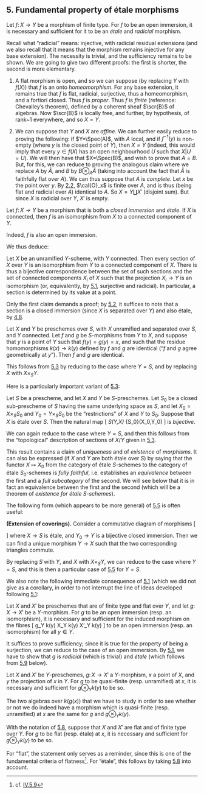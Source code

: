 ## 5. Fundamental property of étale morphisms {#I.5}

::: {.itenv #I.5.1 title="Theorem 5.1"}
  Let $f\colon X\to Y$ be a morphism of finite type.
  For $f$ to be an open immersion, it is necessary and sufficient for it to be an _étale_ and _radicial_ morphism.
:::

::: {.proof}
  Recall what "radicial" means: injective, with radicial residual extensions (and we also recall that it means that the morphism remains injective for any base extension).
  The necessity is trivial, and the sufficiency remains to be shown.
  We are going to give two different proofs: the first is shorter, the second is more elementary.
  
  1. A flat morphism is open, and so we can suppose (by replacing $Y$ with $f(X)$) that $f$ is an onto _homeomorphism_.
      For any base extension, it remains true that $f$ is flat, radicial, surjective, thus a homeomorphism, and a fortiori closed.
      Thus $f$ is _proper_.
      Thus $f$ is _finite_ (reference: Chevalley's theorem), defined by a coherent sheaf $\scr{B}$ of algebras.
      Now $\scr{B}$ is locally free, and further, by hypothesis, of rank~$1$ everywhere, and so $X=Y$.

  2. We can suppose that $Y$ and $X$ are _affine_.
      We can further easily reduce to proving the following:
      if $Y=\Spec(A)$, with $A$ local, and if $f^{-1}(y)$ is non-empty (where $y$ is the closed point of $Y$), then $X=Y$ (indeed, this would imply that every $y\in f(X)$ has an open neighbourhood $U$ such that $X|U=U$).
      We will then have that $X=\Spec(B)$, and wish to prove that $A=B$.
      But, for this, we can reduce to proving the analogous claim where we replace $A$ by $\hat{A}$, and $B$ by $B\otimes_A\hat{A}$
      (taking into account the fact that $\hat{A}$ is faithfully flat over $A$).
      We can thus suppose that $A$ is _complete_.
      Let $x$ be the point over $y$.
      By [2.2](#I.2.2), $\cal{O}_x$ is finite over $A$, and is thus (being flat and radicial over $A$) identical to $A$.
      So $X=Y\coprod X'$ (disjoint sum).
      But since $X$ is radicial over $Y$, $X'$ is empty.
:::

::: {.itenv #I.5.2 title="Corollary 5.2"}
  Let $f\colon X\to Y$ be a morphism that is both a _closed immersion_ and _étale_.
  If $X$ is connected, then $f$ is an isomorphism from $X$ to a connected component of $Y$.
:::

::: {.proof}
  Indeed, $f$ is also an open immersion.
:::

We thus deduce:

\oldpage{7}

::: {.itenv #I.5.3 title="Corollary 5.3"}
  Let $X$ be an unramified $Y$-scheme, with $Y$ connected.
  Then every section of $X$ over $Y$ is an isomorphism from $Y$ to a connected component of $X$.
  There is thus a bijective correspondence between the set of such sections and the set of connected components $X_i$ of $X$ such that the projection $X_i\to Y$ is an isomorphism (or, equivalently, by [5.1](#I.5.1), surjective and radicial).
  In particular, a section is determined by its value at a point.
:::

::: {.proof}
  Only the first claim demands a proof;
  by [5.2](#I.5.2), it suffices to note that a section is a closed immersion (since $X$ is separated over $Y$) and also étale, by [4.8](#I.4.8).
:::

::: {.itenv #I.5.4 title="Corollary 5.4"}
  Let $X$ and $Y$ be preschemes over $S$, with $X$ unramified and separated over $S$, and $Y$ connected.
  Let $f$ and $g$ be $S$-morphisms from $Y$ to $X$, and suppose that $y$ is a point of $Y$ such that $f(y)=g(y)=x$, and such that the residue homomorphisms $k(x)\to k(y)$ defined by $f$ and $g$ are identical ("$f$ and $g$ agree geometrically at $y$").
  Then $f$ and $g$ are identical.
:::

::: {.proof}
  This follows from [5.3](#I.5.3) by reducing to the case where $Y=S$, and by replacing $X$ with $X\times_S Y$.
:::

Here is a particularly important variant of [5.3](#I.5.3):

::: {.itenv #I.5.5 title="Theorem 5.5"}
  Let $S$ be a prescheme, and let $X$ and $Y$ be $S$-preschemes.
  Let $S_0$ be a closed sub-prescheme of $S$ having the same underlying space as $S$, and let $X_0=X\times_S S_0$ and $Y_0=Y\times_S S_0$ be the "restrictions" of $X$ and $Y$ to $S_0$.
  Suppose that $X$ is étale over $S$.
  Then the natural map
  \[
    \Hom_S(Y,X) \to \Hom_{S_0}(X_0,Y_0)
  \]
  is _bijective_.
:::

::: {.proof}
  We can again reduce to the case where $Y=S$, and then this follows from the "topological" description of sections of $X/Y$ given in [5.3](#I.5.3).
:::

::: {.rmenv title="Scholium"}
  This result contains a claim of _uniqueness_ and of _existence_ of _morphisms_.
  It can also be expressed (if $X$ and $Y$ are both étale over $S$) by saying that the functor $X\mapsto X_0$ from the category of étale $S$-schemes to the category of étale $S_0$-schemes is _fully faithful_, i.e. establishes an _equivalence_ between the first and a _full subcategory_ of the second.
  We will see below that it is in fact an equivalence between the first and the second (which will be a theorem of _existence for étale $S$-schemes_).
:::

\oldpage{8}

The following form (which appears to be more general) of [5.5](#I.5.5) is often useful:

::: {.itenv #I.5.6 title="Corollary 5.6"}
  **(Extension of coverings).**
  Consider a commutative diagram of morphisms
  \[
    \begin{CD}
      X @<<< Y_0
    \\@VVV @VVV
    \\S @<<< Y
    \end{CD}
  \]
  where $X\to S$ is étale, and $Y_0\to Y$ is a bijective closed immersion.
  Then we can find a unique morphism $Y\to X$ such that the two corresponding triangles commute.
:::

::: {.proof}
  By replacing $S$ with $Y$, and $X$ with $X\times_S Y$, we can reduce to the case where $Y=S$, and this is then a particular case of [5.5](#I.5.5) for $Y=S$.
:::

We also note the following immediate consequence of [5.1](#I.5.1) (which we did not give as a corollary, in order to not interrupt the line of ideas developed following [5.1](#I.5.1):

::: {.itenv #I.5.7 title="Proposition 5.7"}
  Let $X$ and $X'$ be preschemes that are of finite type and flat over $Y$, and let $g\colon X\to X'$ be a $Y$-morphism.
  For $g$ to be an open immersion (resp. an isomorphism), it is necessary and sufficient for the induced morphism on the fibres
  \[
    g\otimes_Y k(y)\colon
    X\otimes_Y k(y) \to X'\otimes_Y k(y)
  \]
  to be an open immersion (resp. an isomorphism) for all $y\in Y$.
:::

::: {.proof}
  It suffices to prove sufficiency;
  since it is true for the property of being a surjection, we can reduce to the case of an open immersion.
  By [5.1](#I.5.1), we have to show that $g$ is _radicial_ (which is trivial) and _étale_ (which follows from [5.9](#I.5.9) below).
:::

::: {.itenv #I.5.8 title="Corollary 5.8"}
  Let $X$ and $X'$ be $Y$-preschemes, $g\colon X\to X'$ a $Y$-morphism, $x$ a point of $X$, and $y$ the projection of $x$ in $Y$.
  For $g$ to be quasi-finite (resp. unramified) at $x$, it is necessary and sufficient for $g\otimes_Y k(y)$ to be so.
:::

::: {.proof}
  The two algebras over $k(g(x))$ that we have to study in order to see whether or not we do indeed have a morphism which is quasi-finite (resp. unramified) at $x$ are the same for $g$ and $g\otimes_Y k(y)$.
:::

::: {.itenv #I.5.9 title="Corollary 5.9"}
  With the notation of [5.8](#I.5.8), suppose that $X$ and $X'$ are flat and of finite type over $Y$.
  For $g$ to be flat (resp. étale) at $x$, it is necessary and sufficient for $g\otimes_Y k(y)$ to be so.
:::

::: {.proof}
  For "flat", the statement only serves as a reminder, since this is one of the fundamental criteria of flatness^[cf. [IV.5.9](#IV.5.9)].
  For "étale", this follows by taking [5.8](#I.5.8) into account.
:::